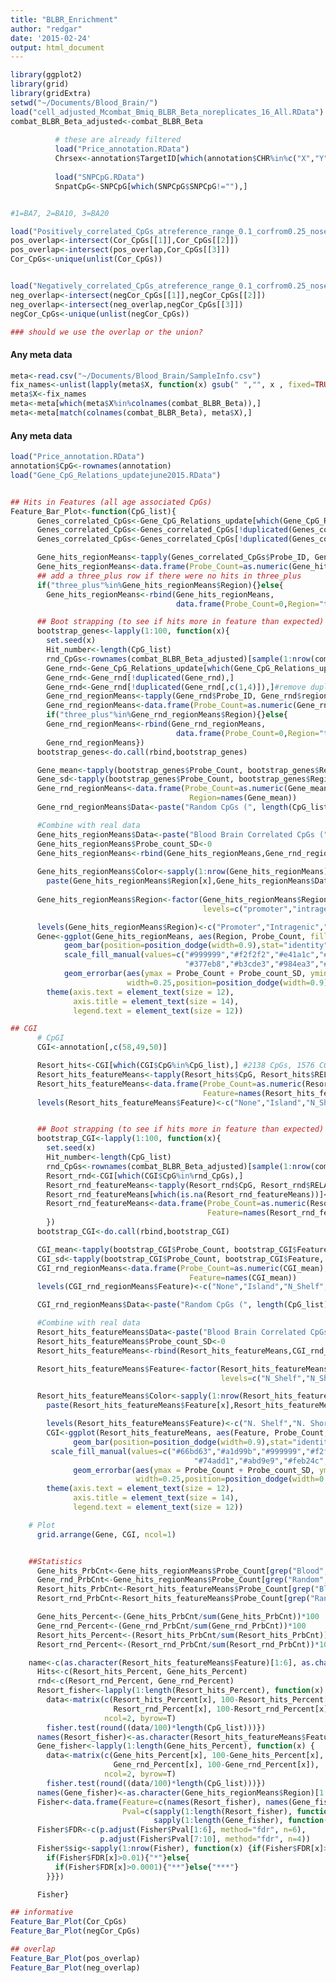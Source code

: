 ```yaml
---
title: "BLBR_Enrichment"
author: "redgar"
date: '2015-02-24'
output: html_document
---
```

```r
library(ggplot2)
library(grid)
library(gridExtra)
setwd("~/Documents/Blood_Brain/")
load("cell_adjusted_Mcombat_Bmiq_BLBR_Beta_noreplicates_16_All.RData") #441198     64
combat_BLBR_Beta_adjusted<-combat_BLBR_Beta
          
          # these are already filtered
          load("Price_annotation.RData")
          Chrsex<-annotation$TargetID[which(annotation$CHR%in%c("X","Y"))]#11648
          
          load("SNPCpG.RData")
          SnpatCpG<-SNPCpG[which(SNPCpG$SNPCpG!=""),]


#1=BA7, 2=BA10, 3=BA20

load("Positively_correlated_CpGs_atreference_range_0.1_corfrom0.25_nosex_nosnp.RData")
pos_overlap<-intersect(Cor_CpGs[[1]],Cor_CpGs[[2]])
pos_overlap<-intersect(pos_overlap,Cor_CpGs[[3]])
Cor_CpGs<-unique(unlist(Cor_CpGs))


load("Negatively_correlated_CpGs_atreference_range_0.1_corfrom0.25_nosex_nosnp.RData")
neg_overlap<-intersect(negCor_CpGs[[1]],negCor_CpGs[[2]])
neg_overlap<-intersect(neg_overlap,negCor_CpGs[[3]])
negCor_CpGs<-unique(unlist(negCor_CpGs))

### should we use the overlap or the union?

```

#### Any meta data
```r
meta<-read.csv("~/Documents/Blood_Brain/SampleInfo.csv")
fix_names<-unlist(lapply(meta$X, function(x) gsub(" ","", x , fixed=TRUE)))
meta$X<-fix_names
meta<-meta[which(meta$X%in%colnames(combat_BLBR_Beta)),]
meta<-meta[match(colnames(combat_BLBR_Beta), meta$X),]
```

#### Any meta data
```r
load("Price_annotation.RData")
annotation$CpG<-rownames(annotation)
load("Gene_CpG_Relations_updatejune2015.RData")


## Hits in Features (all age associated CpGs)
Feature_Bar_Plot<-function(CpG_list){
      Genes_correlated_CpGs<-Gene_CpG_Relations_update[which(Gene_CpG_Relations_update$Probe_ID%in%CpG_list),]
      Genes_correlated_CpGs<-Genes_correlated_CpGs[!duplicated(Genes_correlated_CpGs),]
      Genes_correlated_CpGs<-Genes_correlated_CpGs[!duplicated(Genes_correlated_CpGs[,c(1,4)]),]#remove duplicate CpG to gene associations

      Gene_hits_regionMeans<-tapply(Genes_correlated_CpGs$Probe_ID, Genes_correlated_CpGs$region, length)
      Gene_hits_regionMeans<-data.frame(Probe_Count=as.numeric(Gene_hits_regionMeans), Region=names(Gene_hits_regionMeans))
      ## add a three_plus row if there were no hits in three_plus
      if("three_plus"%in%Gene_hits_regionMeans$Region){}else{
        Gene_hits_regionMeans<-rbind(Gene_hits_regionMeans,
                                     data.frame(Probe_Count=0,Region="three_plus"))}

      ## Boot strapping (to see if hits more in feature than expected)
      bootstrap_genes<-lapply(1:100, function(x){
        set.seed(x)
        Hit_number<-length(CpG_list)
        rnd_CpGs<-rownames(combat_BLBR_Beta_adjusted)[sample(1:nrow(combat_BLBR_Beta_adjusted),Hit_number)]
        Gene_rnd<-Gene_CpG_Relations_update[which(Gene_CpG_Relations_update$Probe_ID%in%rnd_CpGs),]
        Gene_rnd<-Gene_rnd[!duplicated(Gene_rnd),]
        Gene_rnd<-Gene_rnd[!duplicated(Gene_rnd[,c(1,4)]),]#remove duplicate CpG to gene associations
        Gene_rnd_regionMeans<-tapply(Gene_rnd$Probe_ID, Gene_rnd$region, length)
        Gene_rnd_regionMeans<-data.frame(Probe_Count=as.numeric(Gene_rnd_regionMeans), Region=names(Gene_rnd_regionMeans))
        if("three_plus"%in%Gene_rnd_regionMeans$Region){}else{
        Gene_rnd_regionMeans<-rbind(Gene_rnd_regionMeans,
                                     data.frame(Probe_Count=0,Region="three_plus"))}
        Gene_rnd_regionMeans})
      bootstrap_genes<-do.call(rbind,bootstrap_genes)

      Gene_mean<-tapply(bootstrap_genes$Probe_Count, bootstrap_genes$Region, mean)
      Gene_sd<-tapply(bootstrap_genes$Probe_Count, bootstrap_genes$Region, sd)
      Gene_rnd_regionMeans<-data.frame(Probe_Count=as.numeric(Gene_mean), Probe_count_SD=as.numeric(Gene_sd),
                                        Region=names(Gene_mean))
      Gene_rnd_regionMeans$Data<-paste("Random CpGs (", length(CpG_list),")", sep="")

      #Combine with real data
      Gene_hits_regionMeans$Data<-paste("Blood Brain Correlated CpGs (", length(CpG_list),")", sep="")  
      Gene_hits_regionMeans$Probe_count_SD<-0
      Gene_hits_regionMeans<-rbind(Gene_hits_regionMeans,Gene_rnd_regionMeans)
      
      Gene_hits_regionMeans$Color<-sapply(1:nrow(Gene_hits_regionMeans), function(x) {
        paste(Gene_hits_regionMeans$Region[x],Gene_hits_regionMeans$Data[x], sep=":")})
      
      Gene_hits_regionMeans$Region<-factor(Gene_hits_regionMeans$Region,
                                           levels=c("promoter","intragenic","three_plus","intergenic"))

      levels(Gene_hits_regionMeans$Region)<-c("Promoter","Intragenic","Three\nPlus","Intergenic")
      Gene<-ggplot(Gene_hits_regionMeans, aes(Region, Probe_Count, fill=Color, group=Data))+
            geom_bar(position=position_dodge(width=0.9),stat="identity", color="black")+theme_bw()+
            scale_fill_manual(values=c("#999999","#f2f2f2","#e41a1c","#fbb4ae",
                                       "#377eb8","#b3cde3","#984ea3","#decbe4"))+
            geom_errorbar(aes(ymax = Probe_Count + Probe_count_SD, ymin=Probe_Count - Probe_count_SD),
                          width=0.25,position=position_dodge(width=0.9))+ylab("Probe Count")+
        theme(axis.text = element_text(size = 12),
              axis.title = element_text(size = 14),
              legend.text = element_text(size = 12))

## CGI
      # CpGI
      CGI<-annotation[,c(58,49,50)]

      Resort_hits<-CGI[which(CGI$CpG%in%CpG_list),] #2138 CpGs, 1576 CGIs
      Resort_hits_featureMeans<-tapply(Resort_hits$CpG, Resort_hits$RELATION_TO_UCSC_CPG_ISLAND, length)
      Resort_hits_featureMeans<-data.frame(Probe_Count=as.numeric(Resort_hits_featureMeans),
                                           Feature=names(Resort_hits_featureMeans))
      levels(Resort_hits_featureMeans$Feature)<-c("None","Island","N_Shelf","N_Shore","S_Shelf","S_Shore")


      ## Boot strapping (to see if hits more in feature than expected)
      bootstrap_CGI<-lapply(1:100, function(x){
        set.seed(x)
        Hit_number<-length(CpG_list)
        rnd_CpGs<-rownames(combat_BLBR_Beta_adjusted)[sample(1:nrow(combat_BLBR_Beta_adjusted),Hit_number)]
        Resort_rnd<-CGI[which(CGI$CpG%in%rnd_CpGs),]
        Resort_rnd_featureMeans<-tapply(Resort_rnd$CpG, Resort_rnd$RELATION_TO_UCSC_CPG_ISLAND, length)
        Resort_rnd_featureMeans[which(is.na(Resort_rnd_featureMeans))]<-0
        Resort_rnd_featureMeans<-data.frame(Probe_Count=as.numeric(Resort_rnd_featureMeans),
                                            Feature=names(Resort_rnd_featureMeans))
        })
      bootstrap_CGI<-do.call(rbind,bootstrap_CGI)

      CGI_mean<-tapply(bootstrap_CGI$Probe_Count, bootstrap_CGI$Feature, mean)
      CGI_sd<-tapply(bootstrap_CGI$Probe_Count, bootstrap_CGI$Feature, sd)
      CGI_rnd_regionMeans<-data.frame(Probe_Count=as.numeric(CGI_mean), Probe_count_SD=as.numeric(CGI_sd),
                                        Feature=names(CGI_mean))
      levels(CGI_rnd_regionMeans$Feature)<-c("None","Island","N_Shelf","N_Shore","S_Shelf","S_Shore")

      CGI_rnd_regionMeans$Data<-paste("Random CpGs (", length(CpG_list),")", sep="")

      #Combine with real data
      Resort_hits_featureMeans$Data<-paste("Blood Brain Correlated CpGs (", length(CpG_list),")", sep="")  
      Resort_hits_featureMeans$Probe_count_SD<-0
      Resort_hits_featureMeans<-rbind(Resort_hits_featureMeans,CGI_rnd_regionMeans)

      Resort_hits_featureMeans$Feature<-factor(Resort_hits_featureMeans$Feature,
                                               levels=c("N_Shelf","N_Shore","Island","S_Shore","S_Shelf","None"))

      Resort_hits_featureMeans$Color<-sapply(1:nrow(Resort_hits_featureMeans), function(x) {
        paste(Resort_hits_featureMeans$Feature[x],Resort_hits_featureMeans$Data[x], sep=":")})

        levels(Resort_hits_featureMeans$Feature)<-c("N. Shelf","N. Shore","Island","S. Shore", "S. Shelf","None")
        CGI<-ggplot(Resort_hits_featureMeans, aes(Feature, Probe_Count, fill=Color, group=Data))+
              geom_bar(position=position_dodge(width=0.9),stat="identity", color="black")+theme_bw()+
         scale_fill_manual(values=c("#66bd63","#a1d99b","#999999","#f2f2f2","#74add1","#abd9e9","#feb24c","#ffeda0",
                                         "#74add1","#abd9e9","#feb24c","#ffeda0"))+
              geom_errorbar(aes(ymax = Probe_Count + Probe_count_SD, ymin=Probe_Count - Probe_count_SD),
                            width=0.25,position=position_dodge(width=0.9))+ylab("Probe Count")+
        theme(axis.text = element_text(size = 12),
              axis.title = element_text(size = 14),
              legend.text = element_text(size = 12))

    # Plot
      grid.arrange(Gene, CGI, ncol=1)


    ##Statistics
      Gene_hits_PrbCnt<-Gene_hits_regionMeans$Probe_Count[grep("Blood", Gene_hits_regionMeans$Data)]
      Gene_rnd_PrbCnt<-Gene_hits_regionMeans$Probe_Count[grep("Random", Gene_hits_regionMeans$Data)]
      Resort_hits_PrbCnt<-Resort_hits_featureMeans$Probe_Count[grep("Blood", Resort_hits_featureMeans$Data)]
      Resort_rnd_PrbCnt<-Resort_hits_featureMeans$Probe_Count[grep("Random", Resort_hits_featureMeans$Data)]

      Gene_hits_Percent<-(Gene_hits_PrbCnt/sum(Gene_hits_PrbCnt))*100
      Gene_rnd_Percent<-(Gene_rnd_PrbCnt/sum(Gene_rnd_PrbCnt))*100
      Resort_hits_Percent<-(Resort_hits_PrbCnt/sum(Resort_hits_PrbCnt))*100
      Resort_rnd_Percent<-(Resort_rnd_PrbCnt/sum(Resort_rnd_PrbCnt))*100

    name<-c(as.character(Resort_hits_featureMeans$Feature)[1:6], as.character(Gene_hits_regionMeans$Region)[1:4])
      Hits<-c(Resort_hits_Percent, Gene_hits_Percent)
      rnd<-c(Resort_rnd_Percent, Gene_rnd_Percent)
      Resort_fisher<-lapply(1:length(Resort_hits_Percent), function(x) {
        data<-matrix(c(Resort_hits_Percent[x], 100-Resort_hits_Percent[x],
                       Resort_rnd_Percent[x], 100-Resort_rnd_Percent[x]),
                     ncol=2, byrow=T)
        fisher.test(round((data/100)*length(CpG_list)))})
      names(Resort_fisher)<-as.character(Resort_hits_featureMeans$Feature)[1:6]
      Gene_fisher<-lapply(1:length(Gene_hits_Percent), function(x) {
        data<-matrix(c(Gene_hits_Percent[x], 100-Gene_hits_Percent[x],
                       Gene_rnd_Percent[x], 100-Gene_rnd_Percent[x]),
                     ncol=2, byrow=T)
        fisher.test(round((data/100)*length(CpG_list)))})
      names(Gene_fisher)<-as.character(Gene_hits_regionMeans$Region)[1:4]
      Fisher<-data.frame(Feature=c(names(Resort_fisher), names(Gene_fisher)),
                         Pval=c(sapply(1:length(Resort_fisher), function(x) round(Resort_fisher[[x]]$p.value,4)),
                                sapply(1:length(Gene_fisher), function(x) round(Gene_fisher[[x]]$p.value,4))))
      Fisher$FDR<-c(p.adjust(Fisher$Pval[1:6], method="fdr", n=6),
                    p.adjust(Fisher$Pval[7:10], method="fdr", n=4))
      Fisher$sig<-sapply(1:nrow(Fisher), function(x) {if(Fisher$FDR[x]>0.05){""}else{
        if(Fisher$FDR[x]>0.01){"*"}else{
          if(Fisher$FDR[x]>0.0001){"**"}else{"***"}
        }}})

      Fisher}

## informative
Feature_Bar_Plot(Cor_CpGs)
Feature_Bar_Plot(negCor_CpGs)

## overlap
Feature_Bar_Plot(pos_overlap)
Feature_Bar_Plot(neg_overlap)
```